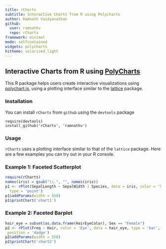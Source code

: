 ```yaml
---
title: rCharts
subtitle: Interactive Charts from R using Polycharts
author: Ramnath Vaidyanathan
github:
  user: ramnathv
  repo: rCharts
framework: minimal
mode: selfcontained
widgets: polycharts
hitheme: solarized_light
---
```


## Interactive Charts from R using [PolyCharts](https://github.com/Polychart/polychart2)

This R package helps users create interactive visualizations using [polychart.js](https://github.com/Polychart/polychart2), using a plotting interface similar to the [lattice](http://cran.r-project.org/web/packages/lattice/index.html) package.

### Installation

You can install `rCharts` from `github` using the `devtools` package

```
require(devtools)
install_github('rCharts', 'ramnathv')
```

### Usage

`rCharts` uses a plotting interface similar to that of the `lattice` package. Here are a few examples you can try out in your R console.

### Example 1: Faceted Scatterplot

<div id='chart1' class='rChart'></div>

```r
require(rCharts)
names(iris) = gsub("\\.", "", names(iris))
p1 <- rPlot(SepalLength ~ SepalWidth | Species, data = iris, color = 'Species', 
  type = 'point')
p1$addParams(width = 550)
p1$printChart('chart1')
```

### Example 2: Faceted Barplot

<div id='chart2' class='rChart'></div>

```r
hair_eye = subset(as.data.frame(HairEyeColor), Sex == "Female")
p2 <- rPlot(Freq ~ Hair, color = 'Eye', data = hair_eye, type = 'bar', 
 position = 'dodge')
p2$addParams(width = 550)
p2$printChart('chart2')
```



